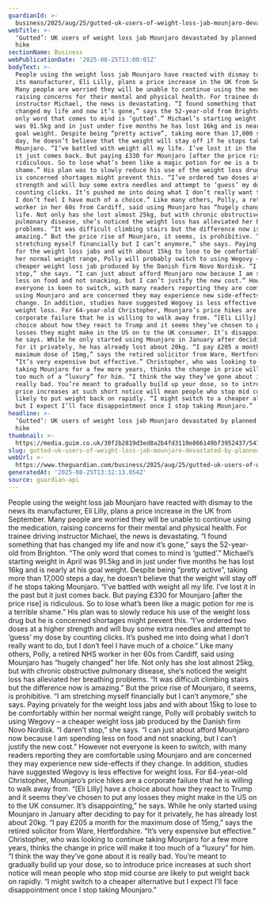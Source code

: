 ```yaml
---
guardianId: >-
  business/2025/aug/25/gutted-uk-users-of-weight-loss-jab-mounjaro-devastated-by-planned-price-hike
webTitle: >-
  ‘Gutted’: UK users of weight loss jab Mounjaro devastated by planned price
  hike
sectionName: Business
webPublicationDate: '2025-08-25T13:00:01Z'
bodyText: >-
  People using the weight loss jab Mounjaro have reacted with dismay to the news
  its manufacturer, Eli Lilly, plans a price increase in the UK from September.
  Many people are worried they will be unable to continue using the medication,
  raising concerns for their mental and physical health. For trainee driving
  instructor Michael, the news is devastating. “I found something that has
  changed my life and now it’s gone,” says the 52-year-old from Brighton. “The
  only word that comes to mind is ‘gutted’.” Michael’s starting weight in April
  was 91.5kg and in just under five months he has lost 16kg and is nearly at his
  goal weight. Despite being “pretty active”, taking more than 17,000 steps a
  day, he doesn’t believe that the weight will stay off if he stops taking
  Mounjaro. “I’ve battled with weight all my life. I’ve lost it in the past but
  it just comes back. But paying £330 for Mounjaro [after the price rise] is
  ridiculous. So to lose what’s been like a magic potion for me is a terrible
  shame.” His plan was to slowly reduce his use of the weight loss drug but he
  is concerned shortages might prevent this. “I’ve ordered two doses at a higher
  strength and will buy some extra needles and attempt to ‘guess’ my dose by
  counting clicks. It’s pushed me into doing what I don’t really want to do, but
  I don’t feel I have much of a choice.” Like many others, Polly, a retired NHS
  worker in her 60s from Cardiff, said using Mounjaro has “hugely changed” her
  life. Not only has she lost almost 25kg, but with chronic obstructive
  pulmonary disease, she’s noticed the weight loss has alleviated her breathing
  problems. “It was difficult climbing stairs but the difference now is
  amazing.” But the price rise of Mounjaro, it seems, is prohibitive. “I am
  stretching myself financially but I can’t anymore,” she says. Paying privately
  for the weight loss jabs and with about 15kg to lose to be comfortably within
  her normal weight range, Polly will probably switch to using Wegovy – a
  cheaper weight loss jab produced by the Danish firm Novo Nordisk. “I daren’t
  stop,” she says. “I can just about afford Mounjaro now because I am spending
  less on food and not snacking, but I can’t justify the new cost.” However not
  everyone is keen to switch, with many readers reporting they are comfortable
  using Mounjaro and are concerned they may experience new side-effects if they
  change. In addition, studies have suggested Wegovy is less effective for
  weight loss. For 64-year-old Christopher, Mounjaro’s price hikes are a
  corporate failure that he is willing to walk away from. “[Eli Lilly] have a
  choice about how they react to Trump and it seems they’ve chosen to put any
  losses they might make in the US on to the UK consumer. It’s disappointing,”
  he says. While he only started using Mounjaro in January after deciding to pay
  for it privately, he has already lost about 20kg. “I pay £205 a month for the
  maximum dose of 15mg,” says the retired solicitor from Ware, Hertfordshire.
  “It’s very expensive but effective.” Christopher, who was looking to continue
  taking Mounjaro for a few more years, thinks the change in price will make it
  too much of a “luxury” for him. “I think the way they’ve gone about it is
  really bad. You’re meant to gradually build up your dose, so to introduce
  price increases at such short notice will mean people who stop mid course are
  likely to put weight back on rapidly. “I might switch to a cheaper alternative
  but I expect I’ll face disappointment once I stop taking Mounjaro.”
headline: >-
  ‘Gutted’: UK users of weight loss jab Mounjaro devastated by planned price
  hike
thumbnail: >-
  https://media.guim.co.uk/30f2b2819d3ed8a2b4fd3110e866149bf3952437/547_0_5138_4110/500.jpg
slug: gutted-uk-users-of-weight-loss-jab-mounjaro-devastated-by-planned-price-hike
webUrl: >-
  https://www.theguardian.com/business/2025/aug/25/gutted-uk-users-of-weight-loss-jab-mounjaro-devastated-by-planned-price-hike
generatedAt: '2025-08-25T13:32:13.054Z'
source: guardian-api
---
```

People using the weight loss jab Mounjaro have reacted with dismay to the news its manufacturer, Eli Lilly, plans a price increase in the UK from September. Many people are worried they will be unable to continue using the medication, raising concerns for their mental and physical health. For trainee driving instructor Michael, the news is devastating. “I found something that has changed my life and now it’s gone,” says the 52-year-old from Brighton. “The only word that comes to mind is ‘gutted’.” Michael’s starting weight in April was 91.5kg and in just under five months he has lost 16kg and is nearly at his goal weight. Despite being “pretty active”, taking more than 17,000 steps a day, he doesn’t believe that the weight will stay off if he stops taking Mounjaro. “I’ve battled with weight all my life. I’ve lost it in the past but it just comes back. But paying £330 for Mounjaro [after the price rise] is ridiculous. So to lose what’s been like a magic potion for me is a terrible shame.” His plan was to slowly reduce his use of the weight loss drug but he is concerned shortages might prevent this. “I’ve ordered two doses at a higher strength and will buy some extra needles and attempt to ‘guess’ my dose by counting clicks. It’s pushed me into doing what I don’t really want to do, but I don’t feel I have much of a choice.” Like many others, Polly, a retired NHS worker in her 60s from Cardiff, said using Mounjaro has “hugely changed” her life. Not only has she lost almost 25kg, but with chronic obstructive pulmonary disease, she’s noticed the weight loss has alleviated her breathing problems. “It was difficult climbing stairs but the difference now is amazing.” But the price rise of Mounjaro, it seems, is prohibitive. “I am stretching myself financially but I can’t anymore,” she says. Paying privately for the weight loss jabs and with about 15kg to lose to be comfortably within her normal weight range, Polly will probably switch to using Wegovy – a cheaper weight loss jab produced by the Danish firm Novo Nordisk. “I daren’t stop,” she says. “I can just about afford Mounjaro now because I am spending less on food and not snacking, but I can’t justify the new cost.” However not everyone is keen to switch, with many readers reporting they are comfortable using Mounjaro and are concerned they may experience new side-effects if they change. In addition, studies have suggested Wegovy is less effective for weight loss. For 64-year-old Christopher, Mounjaro’s price hikes are a corporate failure that he is willing to walk away from. “[Eli Lilly] have a choice about how they react to Trump and it seems they’ve chosen to put any losses they might make in the US on to the UK consumer. It’s disappointing,” he says. While he only started using Mounjaro in January after deciding to pay for it privately, he has already lost about 20kg. “I pay £205 a month for the maximum dose of 15mg,” says the retired solicitor from Ware, Hertfordshire. “It’s very expensive but effective.” Christopher, who was looking to continue taking Mounjaro for a few more years, thinks the change in price will make it too much of a “luxury” for him. “I think the way they’ve gone about it is really bad. You’re meant to gradually build up your dose, so to introduce price increases at such short notice will mean people who stop mid course are likely to put weight back on rapidly. “I might switch to a cheaper alternative but I expect I’ll face disappointment once I stop taking Mounjaro.”
